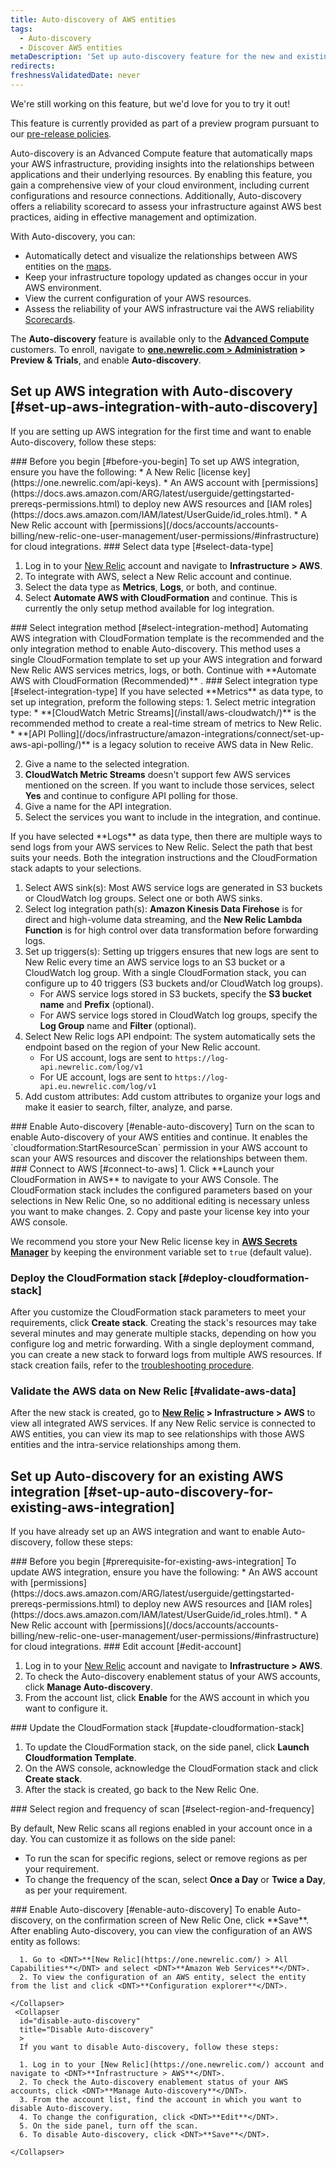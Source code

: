 ```yaml
---
title: Auto-discovery of AWS entities
tags:
  - Auto-discovery
  - Discover AWS entities
metaDescription: 'Set up auto-discovery feature for the new and existing AWS integrations.'
redirects:
freshnessValidatedDate: never
---
```

<Callout title="preview">
  We're still working on this feature, but we'd love for you to try it out!

  This feature is currently provided as part of a preview program pursuant to our [pre-release policies](/docs/licenses/license-information/referenced-policies/new-relic-pre-release-policy).
</Callout>


Auto-discovery is an Advanced Compute feature that automatically maps your AWS infrastructure, providing insights into the relationships between applications and their underlying resources. By enabling this feature, you gain a comprehensive view of your cloud environment, including current configurations and resource connections. Additionally, Auto-discovery offers a reliability scorecard to assess your infrastructure against AWS best practices, aiding in effective management and optimization.

With Auto-discovery, you can:
* Automatically detect and visualize the relationships between AWS entities on the [maps](/docs/new-relic-solutions/new-relic-one/ui-data/advanced-maps).
* Keep your infrastructure topology updated as changes occur in your AWS environment.
* View the current configuration of your AWS resources.
* Assess the reliability of your AWS infrastructure vai the AWS reliability [Scorecards](/docs/service-architecture-intelligence/catalogs/scorecards/scorecards).

The <DNT>**Auto-discovery**</DNT> feature is available only to the **[Advanced Compute](https://newrelic.com/pricing/compute#pricing_plan-compute)** customers. To enroll, navigate to <DNT>**[one.newrelic.com > Administration](https://one.newrelic.com//admin-portal) > Preview & Trials**</DNT>, and enable <DNT>**Auto-discovery**</DNT>.

## Set up AWS integration with Auto-discovery [#set-up-aws-integration-with-auto-discovery]
If you are setting up AWS integration for the first time and want to enable Auto-discovery, follow these steps:

<Steps>

<Step>
### Before you begin [#before-you-begin]
To set up AWS integration, ensure you have the following:
* A New Relic [license key](https://one.newrelic.com/api-keys).
* An AWS account with [permissions](https://docs.aws.amazon.com/ARG/latest/userguide/gettingstarted-prereqs-permissions.html) to deploy new AWS resources and [IAM roles](https://docs.aws.amazon.com/IAM/latest/UserGuide/id_roles.html).
* A New Relic account with [permissions](/docs/accounts/accounts-billing/new-relic-one-user-management/user-permissions/#infrastructure) for cloud integrations.
</Step>
<Step>
### Select data type [#select-data-type]

1. Log in to your [New Relic](https://one.newrelic.com/) account and navigate to <DNT>**Infrastructure > AWS**</DNT>.
3. To integrate with AWS, select a New Relic account and continue.
4. Select the data type as <DNT>**Metrics**</DNT>, <DNT>**Logs**</DNT>, or both, and continue.
5. Select <DNT>**Automate AWS with CloudFormation**</DNT> and continue. This is currently the only setup method available for log integration.
</Step>
<Step>
### Select integration method [#select-integration-method]
Automating AWS integration with CloudFormation template is the recommended and the only integration method to enable Auto-discovery. This method uses a single CloudFormation template to set up your AWS integration and forward New Relic AWS services metrics, logs, or both. Continue with <DNT>**Automate AWS with CloudFormation (Recommended)**</DNT> .
</Step>
<Step>
### Select integration type [#select-integration-type]

<CollapserGroup>
<Collapser id="metrics-data-type" title="For Metrics data type">
 If you have selected <DNT>**Metrics**</DNT> as data type, to set up integration, preform the following steps:
1. Select metric integration type:
    * <DNT>**[CloudWatch Metric Streams](/install/aws-cloudwatch/)**</DNT> is the recommended method to create a real-time stream of metrics to New Relic.
    * <DNT>**[API Polling](/docs/infrastructure/amazon-integrations/connect/set-up-aws-api-polling/)**</DNT> is a legacy solution to receive AWS data in New Relic.
  
2. Give a name to the selected integration.
3. <DNT>**CloudWatch Metric Streams**</DNT> doesn't support few AWS services mentioned on the screen. If you want to include those services, select <DNT>**Yes**</DNT> and continue to configure API polling for those.
4. Give a name for the API integration.
5. Select the services you want to include in the integration, and continue.
</Collapser>

<Collapser id="log-data-type" title="For Logs data type">
 If you have selected <DNT>**Logs**</DNT> as data type, then there are multiple ways to send logs from your AWS services to New Relic. Select the path that best suits your needs. Both the integration instructions and the CloudFormation stack adapts to your selections.

1. Select AWS sink(s):
    Most AWS service logs are generated in S3 buckets or CloudWatch log groups. Select one or both AWS sinks.
2. Select log integration path(s):
    <DNT>**Amazon Kinesis Data Firehose**</DNT> is for direct and high-volume data streaming, and the <DNT>**New Relic Lambda Function**</DNT> is for high control over data transformation before forwarding logs.
3. Set up triggers(s):
    Setting up triggers ensures that new logs are sent to New Relic every time an AWS service logs to an S3 bucket or a CloudWatch log group. With a single CloudFormation stack, you can configure up to 40 triggers (S3 buckets and/or CloudWatch log groups).
    * For AWS service logs stored in S3 buckets, specify the **S3 bucket name** and **Prefix** (optional).
    * For AWS service logs stored in CloudWatch log groups, specify the **Log Group** name and **Filter** (optional).
4. Select New Relic logs API endpoint:
    The system automatically sets the endpoint based on the region of your New Relic account.
    * For US account, logs are sent to `https://log-api.newrelic.com/log/v1`
    * For UE account, logs are sent to `https://log-api.eu.newrelic.com/log/v1`
5. Add custom attributes:
    Add custom attributes to organize your logs and make it easier to search, filter, analyze, and parse.
</Collapser>
</CollapserGroup>

</Step>
<Step>
### Enable Auto-discovery [#enable-auto-discovery]
Turn on the scan to enable Auto-discovery of your AWS entities and continue. It enables the `cloudformation:StartResourceScan` permission in your AWS account to scan your AWS resources and discover the relationships between them.
</Step>
<Step>
### Connect to AWS [#connect-to-aws]
1. Click <DNT>**Launch your CloudFormation in AWS**</DNT> to navigate to your AWS Console. The CloudFormation stack includes the configured parameters based on your selections in New Relic One, so no additional editing is necessary unless you want to make changes.
2. Copy and paste your license key into your AWS console.

We recommend you store your New Relic license key in <DNT>**[AWS Secrets Manager](https://docs.aws.amazon.com/secretsmanager/latest/userguide/intro.html)**</DNT> by keeping the environment variable set to `true` (default value).
</Step>
<Step>
### Deploy the CloudFormation stack [#deploy-cloudformation-stack]
After you customize the CloudFormation stack parameters to meet your requirements, click <DNT>**Create stack**</DNT>.
Creating the stack's resources may take several minutes and may generate multiple stacks, depending on how you configure log and metric forwarding. With a single deployment command, you can create a new stack to forward logs from multiple AWS resources.
If stack creation fails, refer to the [troubleshooting procedure](/docs/logs/troubleshooting/aws-log-integration-issues/stack-creation-fails).
</Step>
<Step>
### Validate the AWS data on New Relic [#validate-aws-data]
After the new stack is created, go to <DNT>**[New Relic](https://one.newrelic.com/) > Infrastructure > AWS**</DNT> to view all integrated AWS services. If any New Relic service is connected to AWS entities, you can view its map to see relationships with those AWS entities and the intra-service relationships among them.
</Step>

</Steps>

## Set up Auto-discovery for an existing AWS integration [#set-up-auto-discovery-for-existing-aws-integration]
If you have already set up an AWS integration and want to enable Auto-discovery, follow these steps:

<Steps>

<Step>
### Before you begin [#prerequisite-for-existing-aws-integration]
To update AWS integration, ensure you have the following:
* An AWS account with [permissions](https://docs.aws.amazon.com/ARG/latest/userguide/gettingstarted-prereqs-permissions.html) to deploy new AWS resources and [IAM roles](https://docs.aws.amazon.com/IAM/latest/UserGuide/id_roles.html).
* A New Relic account with [permissions](/docs/accounts/accounts-billing/new-relic-one-user-management/user-permissions/#infrastructure) for cloud integrations.
</Step>
<Step>
### Edit account [#edit-account]

1. Log in to your [New Relic](https://one.newrelic.com/) account and navigate to <DNT>**Infrastructure > AWS**</DNT>.
2. To check the Auto-discovery enablement status of your AWS accounts, click <DNT>**Manage Auto-discovery**</DNT>. 
3. From the account list, click <DNT>**Enable**</DNT> for the AWS account in which you want to configure it.
</Step>
<Step>
### Update the CloudFormation stack [#update-cloudformation-stack]

1. To update the CloudFormation stack, on the side panel, click <DNT>**Launch Cloudformation Template**</DNT>.
2. On the AWS console, acknowledge the CloudFormation stack and click <DNT>**Create stack**</DNT>.
3. After the stack is created, go back to the New Relic One.

</Step>
<Step>
### Select region and frequency of scan [#select-region-and-frequency]

By default, New Relic scans all regions enabled in your account once in a day. You can customize it as follows on the side panel:
* To run the scan for specific regions, select or remove regions as per your requirement.
* To change the frequency of the scan, select <DNT>**Once a Day**</DNT> or <DNT>**Twice a Day**</DNT>, as per your requirement.

</Step>
<Step>
### Enable Auto-discovery [#enable-auto-discovery]
To enable Auto-discovery, on the confirmation screen of New Relic One, click <DNT>**Save**</DNT>.
</Step>

</Steps>

<CollapserGroup>
    <Collapser
      id="view-configuration"
      title="View configuration of an AWS entity"
      >
      After enabling Auto-discovery, you can view the configuration of an AWS entity as follows:

      1. Go to <DNT>**[New Relic](https://one.newrelic.com/) > All Capabilities**</DNT> and select <DNT>**Amazon Web Services**</DNT>.
      2. To view the configuration of an AWS entity, select the entity from the list and click <DNT>**Configuration explorer**</DNT>.

    </Collapser>
     <Collapser
      id="disable-auto-discovery"
      title="Disable Auto-discovery"
      >
      If you want to disable Auto-discovery, follow these steps:

      1. Log in to your [New Relic](https://one.newrelic.com/) account and navigate to <DNT>**Infrastructure > AWS**</DNT>.
      2. To check the Auto-discovery enablement status of your AWS accounts, click <DNT>**Manage Auto-discovery**</DNT>. 
      3. From the account list, find the account in which you want to disable Auto-discovery.
      4. To change the configuration, click <DNT>**Edit**</DNT>.
      5. On the side panel, turn off the scan.
      6. To disable Auto-discovery, click <DNT>**Save**</DNT>.

    </Collapser>         
  </CollapserGroup>
